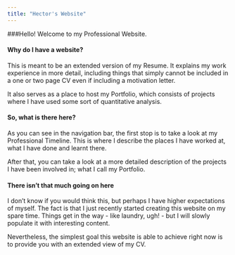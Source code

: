 ```yaml
---
title: "Hector's Website"
---
```

###Hello! Welcome to my Professional Website. 

#### Why do I have a website? 
This is meant to be an extended version of my Resume. It explains my work experience in more detail, including things that simply cannot be included in a one or two page CV even if including a motivation letter. 

It also serves as a place to host my Portfolio, which consists of projects where I have used some sort of quantitative analysis. 

#### So, what is there here? 
As you can see in the navigation bar, the first stop is to take a look at my Professional Timeline. This is where I describe the places I have worked at, what I have done and learnt there. 

After that, you can take a look at a more detailed description of the projects I have been involved in; what I call my Portfolio. 

#### There isn't that much going on here
I don't know if you would think this, but perhaps I have higher expectations of myself. The fact is that I just recently started creating this website on my spare time. Things get in the way - like laundry, ugh! - but I will slowly populate it with interesting content. 

Nevertheless, the simplest goal this website is able to achieve right now is to provide you with an extended view of my CV. 
